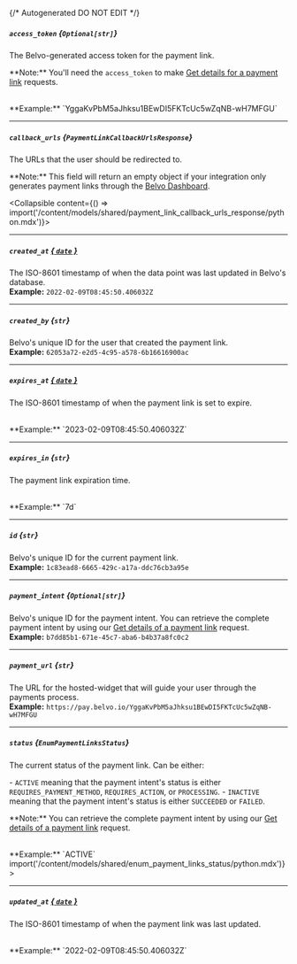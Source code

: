 {/* Autogenerated DO NOT EDIT  */}

##### `access_token` *{`Optional[str]`}*
The Belvo\-generated access token for the payment link.


\*\*Note:\*\* You'll need the `access_token` to make [Get details for a payment link](https://developers.belvo.com/reference/detailcreatepaymentlink) requests.

<br/>
**Example:** `YggaKvPbM5aJhksu1BEwDI5FKTcUc5wZqNB-wH7MFGU`

---
##### `callback_urls` *{`PaymentLinkCallbackUrlsResponse`}*
The URLs that the user should be redirected to.


\*\*Note:\*\* This field will return an empty object if your integration only generates payment links through the [Belvo Dashboard](https://dashboard.belvo.com/).

<Collapsible content={() => import('/content/models/shared/payment_link_callback_urls_response/python.mdx')}>
</Collapsible>

---
##### `created_at` [*{ `date` }*](https://docs.python.org/3/library/datetime.html#date-objects)
The ISO\-8601 timestamp of when the data point was last updated in Belvo's database.
<br/>
**Example:** `2022-02-09T08:45:50.406032Z`

---
##### `created_by` *{`str`}*
Belvo's unique ID for the user that created the payment link.
<br/>
**Example:** `62053a72-e2d5-4c95-a578-6b16616900ac`

---
##### `expires_at` [*{ `date` }*](https://docs.python.org/3/library/datetime.html#date-objects)
The ISO\-8601 timestamp of when the payment link is set to expire.

<br/>
**Example:** `2023-02-09T08:45:50.406032Z`

---
##### `expires_in` *{`str`}*
The payment link expiration time.  

<br/>
**Example:** `7d`

---
##### `id` *{`str`}*
Belvo's unique ID for the current payment link.
<br/>
**Example:** `1c83ead8-6665-429c-a17a-ddc76cb3a95e`

---
##### `payment_intent` *{`Optional[str]`}*
Belvo's unique ID for the payment intent. You can retrieve the complete payment intent by using our [Get details of a payment link](https://developers.belvo.com/reference/detailcreatepaymentlink) request.
<br/>
**Example:** `b7dd85b1-671e-45c7-aba6-b4b37a8fc0c2`

---
##### `payment_url` *{`str`}*
The URL for the hosted\-widget that will guide your user through the payments process.
<br/>
**Example:** `https://pay.belvo.io/YggaKvPbM5aJhksu1BEwDI5FKTcUc5wZqNB-wH7MFGU`

---
##### `status` *{`EnumPaymentLinksStatus`}*
The current status of the payment link. Can be either:

  \- `ACTIVE` meaning that the payment intent's status is either `REQUIRES_PAYMENT_METHOD`, `REQUIRES_ACTION`, or `PROCESSING`.
  \- `INACTIVE` meaning that the payment intent's status is either `SUCCEEDED` or `FAILED`.

\*\*Note:\*\* You can retrieve the complete payment intent by using our [Get details of a payment link](https://developers.belvo.com/reference/detailcreatepaymentlink) request. 

<br/>
**Example:** `ACTIVE`
<Collapsible content={() => import('/content/models/shared/enum_payment_links_status/python.mdx')}>
</Collapsible>

---
##### `updated_at` [*{ `date` }*](https://docs.python.org/3/library/datetime.html#date-objects)
The ISO\-8601 timestamp of when the payment link was last updated.

<br/>
**Example:** `2022-02-09T08:45:50.406032Z`

